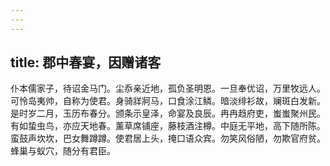 ```yaml
---
---
---
```

title: 郡中春宴，因赠诸客
---



仆本儒家子，待诏金马门。尘忝亲近地，孤负圣明恩。一旦奉优诏，万里牧远人。可怜岛夷帅，自称为使君。身骑牂牁马，口食涂江鳞。暗淡绯衫故，斓斑白发新。是时岁二月，玉历布春分。颁条示皇泽，命宴及良辰。冉冉趋府吏，蚩蚩聚州民。有如蛰虫鸟，亦应天地春。薰草席铺座，藤枝酒注樽。中庭无平地，高下随所陈。蛮鼓声坎坎，巴女舞蹲蹲。使君居上头，掩口语众宾。勿笑风俗陋，勿欺官府贫。蜂巢与蚁穴，随分有君臣。